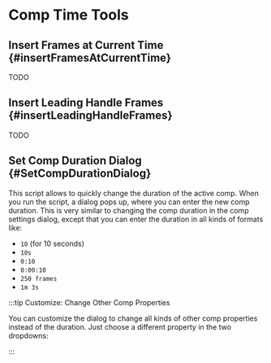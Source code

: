 


# Comp Time Tools

## Insert Frames at Current Time {#insertFramesAtCurrentTime}

TODO


## Insert Leading Handle Frames {#insertLeadingHandleFrames}

TODO

## Set Comp Duration Dialog {#SetCompDurationDialog}

This script allows to quickly change the duration of the active comp. When you run the script, a dialog pops up, where you can enter the new comp duration. This is very similar to changing the comp duration in the comp settings dialog, except that you can enter the duration in all kinds of formats like:

- `10` (for 10 seconds)
- `10s`
- `0:10`
- `0:00:10`
- `250 frames`
- `1m 3s`

:::tip Customize: Change Other Comp Properties

You can customize the dialog to change all kinds of other comp properties instead of the duration. Just choose a different property in the two dropdowns:

<RetinaImg src="/img/tools-ae/setCompDurationDialogCustomize.png" alt="Customize Script to Change Comp Properties"/>
:::

